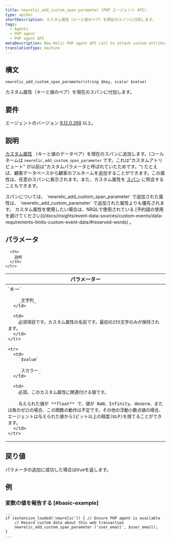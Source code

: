 ```yaml
---
title: newrelic_add_custom_span_parameter (PHP エージェント API)
type: apiDoc
shortDescription: カスタム属性（キーと値のペア）を現在のスパンに付加します。
tags:
  - Agents
  - PHP agent
  - PHP agent API
metaDescription: New Relic PHP agent API call to attach custom attributes to your transaction data.
translationType: machine
---
```


## 構文

```
newrelic_add_custom_span_parameter(string $key, scalar $value)
```

カスタム属性（キーと値のペア）を現在のスパンに付加します。

## 要件

エージェントのバージョン [9.12.0.268](/docs/release-notes/agent-release-notes/php-release-notes/php-agent-9120268) 以上。

## 説明

[カスタム属性](/docs/agents/manage-apm-agents/agent-data/collect-custom-attributes) （キーと値のデータペア）を現在のスパンに追加します。(コールネームは `newrelic_add_custom_span_parameter` です。これは"カスタムアトリビュート" が以前は"カスタムパラメータと呼ばれていたためです。") たとえば、顧客データベースから顧客のフルネームを追加することができます。この属性は、任意のスパンに表示されます。また、カスタム属性を [スパン](/docs/insights/explore-data/attributes/apm-default-attributes-insights) に照会することもできます。

<Callout variant="important">
  スパンについては、 `newrelic_add_custom_span_parameter` で追加された属性は、 `newrelic_add_custom_parameter` で追加された属性よりも優先されます。
</Callout>

<Callout variant="important">
  カスタム属性を使用したい場合は、NRQLで使用されている [予約語の使用を避けてください](/docs/insights/event-data-sources/custom-events/data-requirements-limits-custom-event-data/#reserved-words) 。
</Callout>

## パラメータ

<table>
  <thead>
    <tr>
      <th width="25%">
        パラメーター
      </th>

      <th>
        説明
      </th>
    </tr>
  </thead>

  <tbody>
    <tr>
      <td>
        `キー`

        _文字列_
      </td>

      <td>
        必須項目です。カスタム属性の名前です。最初の255文字のみが保持されます。
      </td>
    </tr>

    <tr>
      <td>
        `$value`

        _スカラー_
      </td>

      <td>
        必須。このカスタム属性に関連付ける値です。

        与えられた値が **float** で、値が NaN、Infinity、denorm、または負のゼロの場合、この関数の動作は不定です。その他の浮動小数点値の場合、エージェントは与えられた値から1ビット以上の精度(ULP)を捨てることができます。
      </td>
    </tr>
  </tbody>
</table>

## 戻り値

パラメータの追加に成功した場合はtrueを返します。

## 例

### 変数の値を報告する [#basic-example]

```
...
if (extension_loaded('newrelic')) { // Ensure PHP agent is available
    // Record custom data about this web transaction
    newrelic_add_custom_span_parameter ('user_email', $user_email);
}
...
```